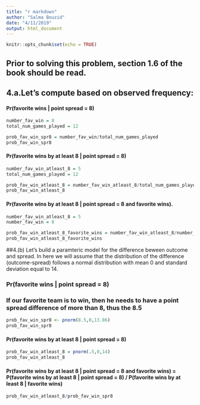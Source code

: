 ```yaml
---
title: "r markdown"
author: "Salma Bouzid"
date: "4/11/2019"
output: html_document
---
```


```r
knitr::opts_chunk$set(echo = TRUE)
```

## Prior to solving this problem, section 1.6 of the book should be read. 

## 4.a.Let's compute based on observed frequency:  
#### Pr(favorite wins | point spread = 8)
```r
number_fav_win = 8
total_num_games_played = 12

prob_fav_win_spr8 = number_fav_win/total_num_games_played
prob_fav_win_spr8
```

#### Pr(favorite wins by at least 8 | point spread = 8)
```r
number_fav_win_atleast_8 = 5
total_num_games_played = 12

prob_fav_win_atleast_8 = number_fav_win_atleast_8/total_num_games_played
prob_fav_win_atleast_8
```

#### Pr(favorite wins by at least 8 | point spread = 8 and favorite wins).

```r
number_fav_win_atleast_8 = 5
number_fav_win = 8

prob_fav_win_atleast_8_favorite_wins = number_fav_win_atleast_8/number_fav_win
prob_fav_win_atleast_8_favorite_wins
```

##4.(b) Let's build a paramteric model for the difference beween outcome and spread. 
In here we will assume that the distribution of the difference (outcome-spread) follows a normal distribution with mean 0 and standard deviation equal to 14. 

### Pr(favorite wins | point spread = 8)
### If our favorite team is to win, then he needs to have a point spread difference of more than 8, thus the 8.5

```r

prob_fav_win_spr8 <- pnorm(8.5,0,13.86)
prob_fav_win_spr8
```
#### Pr(favorite wins by at least 8 | point spread = 8)
```r
prob_fav_win_atleast_8 = pnorm(.5,0,14)
prob_fav_win_atleast_8
```

#### Pr(favorite wins by at least 8 | point spread = 8 and favorite wins) = P(favorite wins by at least 8 | point spread = 8) / P(favorite wins by at least 8 | favorite wins)
```r
prob_fav_win_atleast_8/prob_fav_win_spr8
```

